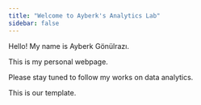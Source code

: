 ```yaml
---
title: "Welcome to Ayberk's Analytics Lab"
sidebar: false 
---
```


Hello! My name is Ayberk Gönülrazı.

This is my personal webpage.

Please stay tuned to follow my works on data analytics.

This is our template.
